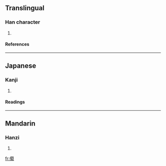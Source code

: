 {{see|儎}}

==Translingual==
===Han character===
{{Han char|rn=9|rad=人|as=10|sn=12|four=|canj=人十戈手 (OJIQ)}}
# {{defn|Han}}
====References====
{{Han ref|kx=0114.051|hdz=10200.011|uh=50A4|ud=20644}}
----
==Japanese==
===Kanji===
{{ja-kanji|grade=|rs=人10}}
# {{defn|Japanese}}
====Readings====
{{ja-readings|on=[[さい]] (sai)|kun=}}
----
==Mandarin==
===Hanzi===
{{cmn-hanzi|pin=[[zài]] ([[zai4]])|wg=tsai<sup>4</sup>}}
# {{defn|Mandarin}}

[[fr:傤]]